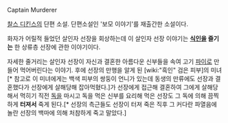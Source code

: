 Captain Murderer

[[찰스 디킨스]]의 단편 소설. 단편소설인 '보모 이야기'를 재출간한 소설이다.

화자가 어릴적 들었던 살인자 선장을 회상하는데 이 살인자 선장 이야기는 '''[[식인]]을 즐기는''' 한 상류층 선장에 관한 이야기이다.

자세한 줄거리는 살인자 선장이 자신과 결혼한 아름다운 신부들을 속여 고기 [[파이]]로 만들어 먹어버린다는 이야기. 후에 선장의 만행을 알게 된 [wiki:"흑인" 검은 피부]의 미녀[* 참고로 이 미녀에게는 백색 피부의 쌍둥이 언니가 있는데 동생의 만류에도 선장과 결혼했다가 선장에게 살해당해 잡아먹혔다.]가 선장에게 접근해 결혼하여 그에게 살해당해서 먹히기 직전 [[독]]을 마시고 독을 먹은 신부를 요리해 먹은 선장도 그 독에 의해 끔찍하게 '''터져서''' 죽게 된다.[* 선장의 측근들도 선장이 터져 죽은 직후 그 커다란 파열음에 놀란 선장의 백마에 의해 처참하게 죽고 말았다.]
